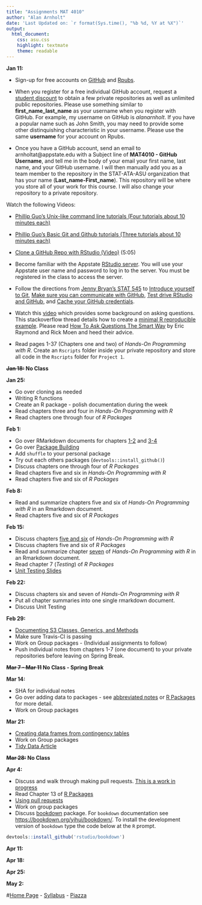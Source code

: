 ```yaml
---
title: "Assignments MAT 4010"
author: "Alan Arnholt"
date: 'Last Updated on: `r format(Sys.time(), "%b %d, %Y at %X")`'
output:
  html_document:
    css: asu.css
    highlight: textmate
    theme: readable
---
```


**Jan 11:**

* Sign-up for free accounts on [GitHub](https://github.com) and [Rpubs](https://rpubs.com).

* When you register for a free individual GitHub account, request a [student discount](https://education.github.com) to obtain a few private repositories as well as unlimited public repositories.  Please use something similar to **first_name_last_name** as your username when you register with GitHub.  For example, my username on GitHub is *alanarnholt*. If you have a popular name such as John Smith, you may need to provide some other distinquishing characteristic in your username.  Please use the same **username** for your account on Rpubs. 

* Once you have a GitHub account, send an email to arnholtat@appstate.edu with a Subject line of **MAT4010 - GitHub Username**, and tell me in the body of your email your first name, last name, and your GitHub username.  I will then manually add you as a team member to the repository in the STAT-ATA-ASU organization that has your name (**Last_name-First_name**).  This repository will be where you store all of your work for this course.  I will also change your repository to a private repository.
 
Watch the following Videos:

* [Phillip Guo's Unix-like command line tutorials (Four tutorials about 10 minutes each)](http://www.pgbovine.net/command-line-tutorial.htm)
* [Phillip Guo's Basic Git and Github tutorials (Three tutorials about 10 minutes each)](http://www.pgbovine.net/git-tutorial.htm)
* [Clone a GitHub Repo with RStudio (Video)](https://www.youtube.com/watch?v=YxZ8J2rqhEM) (5:05)

* Become familiar with the Appstate [RStudio server](https://mathr.math.appstate.edu/). You will use your Appstate user name and password to log in to the server.  You must be registered in the class to access the server.

* Follow the directions from [Jenny Bryan's STAT 545](https://stat545-ubc.github.io/git00_index.html) to [Introduce yourself to Git](https://stat545-ubc.github.io/git04_introduce-self-to-git.html), [Make sure you can communicate with GitHub](https://stat545-ubc.github.io/git05_github-connection.html), [Test drive RStudio and GitHub](https://stat545-ubc.github.io/git07_git-github-rstudio.html), and [Cache your GitHub credentials](https://stat545-ubc.github.io/git06_credential-caching.html).

* Watch this [video](https://www.youtube.com/watch?v=ZFaWxxzouCY&list=PLjTlxb-wKvXNSDfcKPFH2gzHGyjpeCZmJ&index=3) which provides some background on asking questions.  This stackoverflow thread details how to create a [minimal R reproducible example](http://stackoverflow.com/questions/5963269/how-to-make-a-great-r-reproducible-example/5963610#5963610). Please read [How To Ask Questions The Smart Way](http://www.catb.org/~esr/faqs/smart-questions.html) by Eric Raymond and Rick Moen and heed their advice.

* Read pages 1-37 (Chapters one and two) of _Hands-On Programming with R_.  Create an `Rscripts` folder inside your private repository and store all code in the `Rscripts`  folder for `Project 1`.


**~~Jan 18:~~ No Class**

**Jan 25:**

* Go over cloning as needed
* Writing R functions
* Create an R package - polish documentation during the week
* Read chapters three and four in _Hands-On Programming with R_
* Read chapters one through four of _R Packages_

**Feb 1:**

* Go over RMarkdown documents for chapters [1-2](../RMarkdown/Chapters1and2.html) and [3-4](../RMarkdown/Chapters3and4.html)
* Go over [Package Building](../RMarkdown/PackageBuilding.html)
* Add `shuffle` to your personal package
* Try out each others packages (`devtools::install_github()`) 
* Discuss chapters one through four of _R Packages_
* Read chapters five and six in _Hands-On Programming with R_
* Read chapters five and six of _R Packages_


**Feb 8:**

* Read and summarize chapters five and six of _Hands-On Programming with R_ in an Rmarkdown document.
* Read chapters five and six of _R Packages_

**Feb 15:**

* Discuss chapters [five and six](../RMarkdown/Chapters5and6.html) of _Hands-On Programming with R_
* Discuss chapters five and six of _R Packages_
* Read and summarize chapter [seven](../RMarkdown/Chapter7.html) of _Hands-On Programming with R_ in an Rmarkdown document.
* Read chapter 7 (_Testing_) of _R Packages_
* [Unit Testing Slides](http://www.is.uni-freiburg.de/ressourcen/algorithm-design-and-software-engineering-oeffentlicher-zugriff/11_softwaretesting.pdf)

**Feb 22:**

* Discuss chapters six and seven of _Hands-On Programming with R_
* Put all chapter summaries into one single rmarkdown document.  
* Discuss Unit Testing


**Feb 29:**

* [Documenting S3 Classes, Generics, and Methods](../RMarkdown/OOP.html)
* Make sure Travis-CI is passing
* Work on Group packages - (Individual assignments to follow)
* Push individual notes from chapters 1-7 (one document) to your private repositories before leaving on Spring Break.  

**~~Mar 7 - Mar 11~~ No Class - Spring Break**

**Mar 14:**

* SHA for individual notes
* Go over adding data to packages - see [abbreviated notes](../RMarkdown/PackageBuilding.html) or [R Packages](http://r-pkgs.had.co.nz/data.html) for more detail.
* Work on Group packages

**Mar 21:**

* [Creating data frames from contingency tables](../RMarkdown/CTtoDF.html)
* Work on Group packages
* [Tidy Data Article](https://www.jstatsoft.org/article/view/v059i10)

**~~Mar 28:~~ No Class**

**Apr 4:**

* Discuss and walk through making pull requests. [This is a work in progress](../RMarkdown/BranchesPullRequests.html)
* Read Chapter 13 of [R Packages](http://r-pkgs.had.co.nz/git.html)
* [Using pull requests](https://help.github.com/articles/using-pull-requests/)
* Work on group packages
* Discuss [bookdown](https://github.com/rstudio/bookdown) package.  For `bookdown` documentation see [https://bookdown.org/yihui/bookdown/](https://bookdown.org/yihui/bookdown/).  To install the development version of `bookdown` type the code below at the `R` prompt.

```r
devtools::install_github('rstudio/bookdown')
```

**Apr 11:**

**Apr 18:**

**Apr 25:**

**May 2:**

#[Home Page](http://stat-ata-asu.github.io/MAT4010Spring2016/) - [Syllabus](http://stat-ata-asu.github.io/MAT4010Spring2016/Syllabus/MAT4010SyllabusSpring2016.html) - [Piazza](https://piazza.com/class/ij30uq82d4p2di)
